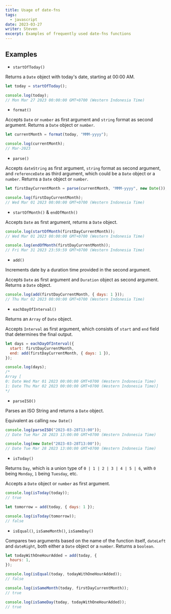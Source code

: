 ```yaml
---
title: Usage of date-fns
tags:
  - javascript
date: 2023-03-27
writer: Steven
excerpt: Examples of frequently used date-fns functions
---
```


## Examples

- `startOfToday()`

Returns a `Date` object with today's date, starting at 00:00 AM.

```javascript
let today = startOfToday();

console.log(today);
// Mon Mar 27 2023 00:00:00 GMT+0700 (Western Indonesia Time)
```

- `format()`

Accepts `Date` or `number` as first argument and `string` format as second argument. Returns a `Date` object or `number`.

```javascript
let currentMonth = format(today, "MMM-yyyy");

console.log(currentMonth);
// Mar-2023
```

- `parse()`

Accepts `dateString` as first argument, `string` format as second argument, and `referenceDate` as third argument, which could be a `Date` object or a `number`. Returns a `Date` object or `number`.

```javascript
let firstDayCurrentMonth = parse(currentMonth, "MMM-yyyy", new Date());

console.log(firstDayCurrentMonth);
// Wed Mar 01 2023 00:00:00 GMT+0700 (Western Indonesia Time)
```

- `startOfMonth()` & `endOfMonth()`

Accepts `Date` as first argument, returns a `Date` object.

```javascript
console.log(startOfMonth(firstDayCurrentMonth));
// Wed Mar 01 2023 00:00:00 GMT+0700 (Western Indonesia Time)

console.log(endOfMonth(firstDayCurrentMonth));
// Fri Mar 31 2023 23:59:59 GMT+0700 (Western Indonesia Time)
```

- `add()`

Increments date by a duration time provided in the second argument.

Accepts `Date` as first argument and `Duration` object as second argument. Returns a `Date` object.

```javascript
console.log(add(firstDayCurrentMonth, { days: 1 }));
// Thu Mar 02 2023 00:00:00 GMT+0700 (Western Indonesia Time)
```

- `eachDayOfInterval()`

Returns an `Array` of `Date` object.

Accepts `Interval` as first argument, which consists of `start` and `end` field that determines the final output.

```javascript
let days = eachDayOfInterval({
  start: firstDayCurrentMonth,
  end: add(firstDayCurrentMonth, { days: 1 }),
});

console.log(days);
/* 
Array [
0: Date Wed Mar 01 2023 00:00:00 GMT+0700 (Western Indonesia Time)
1: Date Thu Mar 02 2023 00:00:00 GMT+0700 (Western Indonesia Time)] 
*/
```

- `parseISO()`

Parses an ISO String and returns a `Date` object.

Equivalent as calling `new Date()`

```javascript
console.log(parseISO("2023-03-28T13:00"));
// Date Tue Mar 28 2023 13:00:00 GMT+0700 (Western Indonesia Time)

console.log(new Date("2023-03-28T13:00"));
// Date Tue Mar 28 2023 13:00:00 GMT+0700 (Western Indonesia Time)
```

- `isToday()`

Returns `Day`, which is a union type of `0 | 1 | 2 | 3 | 4 | 5 | 6`, with `0` being `Monday`, `1` being `Tuesday`, etc.

Accepts a `Date` object or `number` as first argument.

```javascript
console.log(isToday(today));
// true

let tomorrow = add(today, { days: 1 });

console.log(isToday(tomorrow));
// false
```

- `isEqual()`, `isSameMonth()`, `isSameDay()`

Compares two arguments based on the name of the function itself, `dateLeft` and `dateRight`, both either a `Date` object or a `number`. Returns a `boolean`.

```javascript
let todayWithOneHourAdded = add(today, {
  hours: 1,
});

console.log(isEqual(today, todayWithOneHourAdded));
// false

console.log(isSameMonth(today, firstDayCurrentMonth));
// true

console.log(isSameDay(today, todayWithOneHourAdded));
// true
```
